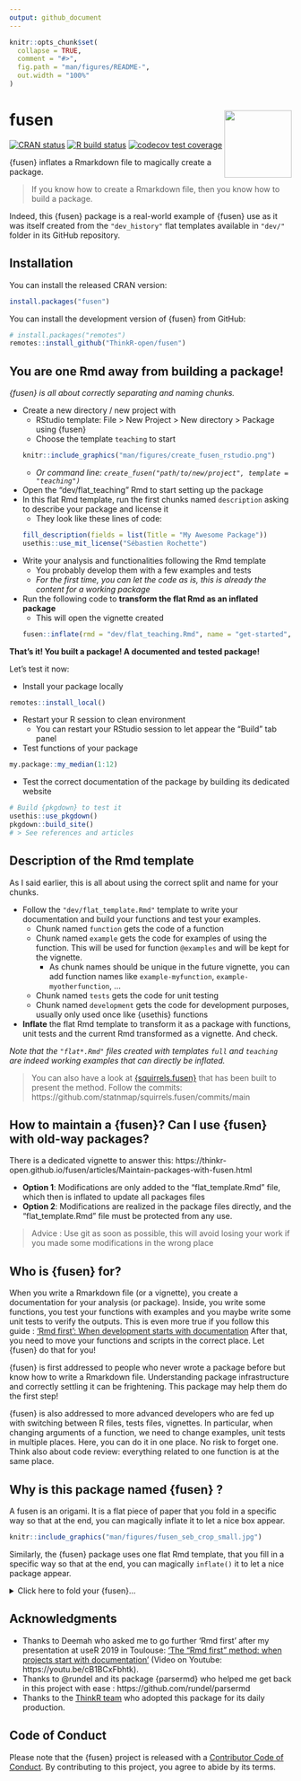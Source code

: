 ```yaml
---
output: github_document
---
```


<!-- README.md is generated from README.Rmd. Please edit that file -->

```r
knitr::opts_chunk$set(
  collapse = TRUE,
  comment = "#>",
  fig.path = "man/figures/README-",
  out.width = "100%"
)
```

# fusen <img src="man/figures/logo.png" align="right" alt="" width="120" />

<!-- badges: start -->
[![CRAN status](https://www.r-pkg.org/badges/version/fusen)](https://CRAN.R-project.org/package=fusen)
[![R build status](https://github.com/ThinkR-open/fusen/workflows/R-CMD-check/badge.svg)](https://github.com/ThinkR-open/fusen/actions)
[![codecov test coverage](https://codecov.io/gh/ThinkR-open/fusen/branch/master/graph/badge.svg?token=V0HOSAY8WW)](https://codecov.io/gh/ThinkR-open/fusen)
<!-- [![](https://cranlogs.r-pkg.org/badges/fusen)](https://cran.r-project.org/package=fusen) -->
<!-- badges: end -->

{fusen} inflates a Rmarkdown file to magically create a package.

> If you know how to create a Rmarkdown file, then you know how to build a package.

Indeed, this {fusen} package is a real-world example of {fusen} use as it was itself created from the `"dev_history"` flat templates available in `"dev/"` folder in its GitHub repository.

## Installation

You can install the released CRAN version:

```r
install.packages("fusen")
```


You can install the development version of {fusen} from GitHub:

``` r
# install.packages("remotes")
remotes::install_github("ThinkR-open/fusen")
```

## You are one Rmd away from building a package! 

*{fusen} is all about correctly separating and naming chunks.*  

- Create a new directory / new project with
  - RStudio template: File > New Project > New directory > Package using {fusen} 
  - Choose the template `teaching` to start  
```r
knitr::include_graphics("man/figures/create_fusen_rstudio.png")
```
  - *Or command line: `create_fusen("path/to/new/project", template = "teaching")`*
- Open the "dev/flat_teaching" Rmd to start setting up the package
- In this flat Rmd template, run the first chunks named `description` asking to describe your package and license it
  + They look like these lines of code:
```r
fill_description(fields = list(Title = "My Awesome Package"))
usethis::use_mit_license("Sébastien Rochette")
```
- Write your analysis and functionalities following the Rmd template
  + You probably develop them with a few examples and tests
  + *For the first time, you can let the code as is, this is already the content for a working package*
- Run the following code to **transform the flat Rmd as an inflated package**
  + This will open the vignette created
```r
fusen::inflate(rmd = "dev/flat_teaching.Rmd", name = "get-started", check = TRUE)
```

**That's it! You built a package! A documented and tested package!**

Let's test it now:

- Install your package locally
```r
remotes::install_local()
```
- Restart your R session to clean environment
  + You can restart your RStudio session to let appear the "Build" tab panel
- Test functions of your package
```r
my.package::my_median(1:12)
```

- Test the correct documentation of the package by building its dedicated website
```r
# Build {pkgdown} to test it
usethis::use_pkgdown()
pkgdown::build_site()
# > See references and articles
```

## Description of the Rmd template

As I said earlier, this is all about using the correct split and name for your chunks.

- Follow the `"dev/flat_template.Rmd"` template to write your documentation and build your functions and test your examples.  
  - Chunk named `function` gets the code of a function
  - Chunk named `example` gets the code for examples of using the function. This will be used for function `@examples` and will be kept for the vignette. 
    + As chunk names should be unique in the future vignette, you can add function names like `example-myfunction`, `example-myotherfunction`, ...
  - Chunk named `tests` gets the code for unit testing
  - Chunk named `development` gets the code for development purposes, usually only used once like {usethis} functions
- **Inflate** the flat Rmd template to transform it as a package with functions, unit tests and the current Rmd transformed as a vignette. And check.

_Note that the `"flat*.Rmd"` files created with templates `full` and `teaching` are indeed working examples that can directly be inflated._  


> You can also have a look at [{squirrels.fusen}](https://github.com/statnmap/squirrels.fusen) that has been built to present the method. Follow the commits: https://github.com/statnmap/squirrels.fusen/commits/main

## How to maintain a {fusen}? Can I use {fusen} with old-way packages?

There is a dedicated vignette to answer this: https://thinkr-open.github.io/fusen/articles/Maintain-packages-with-fusen.html

- **Option 1**: Modifications are only added to the "flat_template.Rmd" file, which then is inflated to update all packages files
- **Option 2**: Modifications are realized in the package files directly, and the "flat_template.Rmd" file must be protected from any use.

> Advice : Use git as soon as possible, this will avoid losing your work if you made some modifications in the wrong place

## Who is {fusen} for?

When you write a Rmarkdown file (or a vignette), you create a documentation for your analysis (or package). Inside, you write some functions, you test your functions with examples and you maybe write some unit tests to verify the outputs. This is even more true if you follow this guide : ['Rmd first': When development starts with documentation](https://rtask.thinkr.fr/when-development-starts-with-documentation/)
After that, you need to move your functions and scripts in the correct place. Let {fusen} do that for you!

{fusen} is first addressed to people who never wrote a package before but know how to write a Rmarkdown file. Understanding package infrastructure and correctly settling it can be frightening. This package may help them do the first step!

{fusen} is also addressed to more advanced developers who are fed up with switching between R files, tests files, vignettes. In particular, when changing arguments of a function, we need to change examples, unit tests in multiple places. Here, you can do it in one place. No risk to forget one. Think also about code review: everything related to one function is at the same place.  


## Why is this package named {fusen} ?

A fusen is an origami. It is a flat piece of paper that you fold in a specific way so that at the end, you can magically inflate it to let a nice box appear.

```r
knitr::include_graphics("man/figures/fusen_seb_crop_small.jpg")
```

Similarly, the {fusen} package uses one flat Rmd template, that you fill in a specific way so that at the end, you can magically `inflate()` it to let a nice package appear.

<details><summary> Click here to fold your {fusen}…</summary><img src="man/figures/fusen-fold-origami.gif" />
</details>

## Acknowledgments

- Thanks to Deemah who asked me to go further 'Rmd first' after my presentation at useR 2019 in Toulouse: ['The "Rmd first" method: when projects start with documentation'](https://github.com/statnmap/prez/blob/master/2019-07_useR_Toulouse.pdf) (Video on Youtube: https://youtu.be/cB1BCxFbhtk). 
- Thanks to @rundel and its package {parsermd} who helped me get back in this project with ease : https://github.com/rundel/parsermd
- Thanks to the [ThinkR team](https://rtask.thinkr.fr) who adopted this package for its daily production.

## Code of Conduct

Please note that the {fusen} project is released with a [Contributor Code of Conduct](https://contributor-covenant.org/version/2/0/CODE_OF_CONDUCT.html). By contributing to this project, you agree to abide by its terms.


